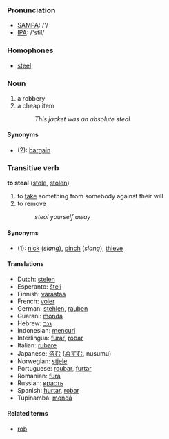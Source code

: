 === Pronunciation ===
*[[w:SAMPA|SAMPA]]: /'/
*[[w:IPA|IPA]]: /'stil/

===Homophones===
*[[steel]]

=== Noun ===
# a robbery
# a cheap item
#:''This jacket was an absolute steal''

====Synonyms====
*(2): [[bargain]]

=== Transitive verb ===
'''to steal''' ([[stole]], [[stolen]])

# to [[take]] something from somebody against their will
# to remove
#:''steal yourself away''

====Synonyms====
*(1): [[nick]] (''slang''), [[pinch]] (''slang''), [[thieve]]

==== Translations ====
*Dutch: [[stelen]]
*Esperanto: [[ŝteli]]
*Finnish: [[varastaa]]
*French: [[voler]]
*German: [[stehlen]], [[rauben]] 
*Guarani: [[monda]]
*Hebrew: [[גנב]]
*Indonesian: [[curi|mencuri]]
*Interlingua: [[furar]], [[robar]] 
*Italian: [[rubare]]
*Japanese: [[盗む]] ([[ぬすむ]], nusumu)
*Norwegian: [[stjele]]
*Portuguese: [[roubar]], [[furtar]]
*Romanian: [[fura]]
*Russian: [[красть]]
*Spanish: [[hurtar]], [[robar]]
*Tupinambá: [[mondá]]

====Related terms====
*[[rob]]
